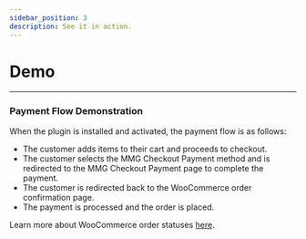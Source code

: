 ```yaml
---
sidebar_position: 3
description: See it in action.
---
```


# Demo

---

### Payment Flow Demonstration

When the plugin is installed and activated, the payment flow is as follows:
- The customer adds items to their cart and proceeds to checkout.
- The customer selects the MMG Checkout Payment method and is redirected to the MMG Checkout Payment page to complete the payment.
- The customer is redirected back to the WooCommerce order confirmation page.
- The payment is processed and the order is placed.

<ReactPlayer url="/videos/demo.webm" width="100%" height="auto" controls />

Learn more about WooCommerce order statuses [here](https://woocommerce.com/document/managing-orders/order-statuses/).






